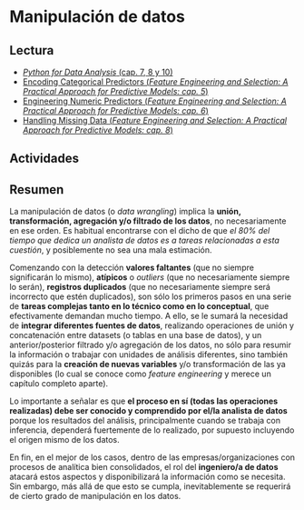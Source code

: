 # Manipulación de datos

## Lectura

- [_Python for Data Analysis_ (cap. 7, 8 y 10)](https://wesmckinney.com/book)
- [Encoding Categorical Predictors (_Feature Engineering and Selection: A Practical Approach for Predictive Models: cap. 5_)](http://www.feat.engineering/encoding-categorical-predictors.html)
- [Engineering Numeric Predictors (_Feature Engineering and Selection: A Practical Approach for Predictive Models: cap. 6_)](http://www.feat.engineering/engineering-numeric-predictors.html)
- [Handling Missing Data (_Feature Engineering and Selection: A Practical Approach for Predictive Models: cap. 8_)](http://www.feat.engineering/handling-missing-data.html)

## Actividades


## Resumen

La manipulación de datos (o _data wrangling_) implica la **unión, transformación, agregación y/o filtrado de los datos**, no necesariamente en ese orden. Es habitual encontrarse con el dicho de que _el 80% del tiempo que dedica un analista de datos es a tareas relacionadas a esta cuestión_, y posiblemente no sea una mala estimación. 

Comenzando con la detección **valores faltantes** (que no siempre significarán lo mismo), **atípicos** o _outliers_ (que no necesariamente siempre lo serán), **registros duplicados** (que no necesariamente siempre será incorrecto que estén duplicados), son sólo los primeros pasos en una serie de **tareas complejas tanto en lo técnico como en lo conceptual**, que efectivamente demandan mucho tiempo. A ello, se le sumará la necesidad de **integrar diferentes fuentes de datos**, realizando operaciones de unión y concatenación entre datasets (o tablas en una base de datos), y un anterior/posterior filtrado y/o agregación de los datos, no sólo para resumir la información o trabajar con unidades de análisis diferentes, sino también quizás para la **creación de nuevas variables** y/o transformación de las ya disponibles (lo cual se conoce como _feature engineering_ y merece un capítulo completo aparte).

Lo importante a señalar es que **el proceso en sí (todas las operaciones realizadas) debe ser conocido y comprendido por el/la analista de datos** porque los resultados del análisis, principalmente cuando se trabaja con inferencia, dependerá fuertemente de lo realizado, por supuesto incluyendo el origen mismo de los datos.

En fin, en el mejor de los casos, dentro de las empresas/organizaciones con procesos de analítica bien consolidados, el rol del **ingeniero/a de datos** atacará estos aspectos y disponibilizará la información como se necesita. Sin embargo, más allá de que esto se cumpla, inevitablemente se requerirá de cierto grado de manipulación en los datos.
